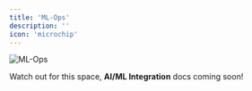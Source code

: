```yaml
---
title: 'ML-Ops'
description: ''
icon: 'microchip'
---
```


<img
  className="block"
  src="https://res.cloudinary.com/dspflukeu/image/upload/v1715101774/AIS/ml_ops_-_landing_page_jvpccs.png"
  alt="ML-Ops"
/>


<Note>Watch out for this space, **AI/ML Integration** docs coming soon!</Note>